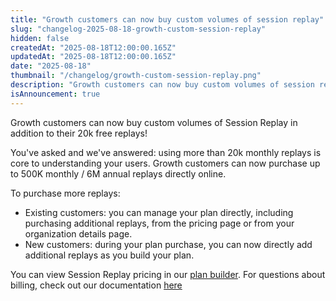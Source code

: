 ```yaml
---
title: "Growth customers can now buy custom volumes of session replay"
slug: "changelog-2025-08-18-growth-custom-session-replay"
hidden: false
createdAt: "2025-08-18T12:00:00.165Z"
updatedAt: "2025-08-18T12:00:00.165Z"
date: "2025-08-18"
thumbnail: "/changelog/growth-custom-session-replay.png"
description: "Growth customers can now buy custom volumes of session replay."
isAnnouncement: true
---
```


<ChangelogPostHeader
  date="2025-08-18"
  image="/changelog/growth-custom-session-replay.png"
  title="Growth customers can now buy custom volumes of session replay"
/>

Growth customers can now buy custom volumes of Session Replay in addition to their 20k free replays!

You've asked and we've answered: using more than 20k monthly replays is core to understanding your users. Growth customers can now purchase up to 500K monthly / 6M annual replays directly online.

To purchase more replays:

- Existing customers: you can manage your plan directly, including purchasing additional replays, from the pricing page or from your organization details page.
- New customers: during your plan purchase, you can now directly add additional replays as you build your plan.

You can view Session Replay pricing in our [plan builder](https://mixpanel.com/settings/org/plan?show-modal=plan-builder&pb-step=session-replay). For questions about billing, check out our documentation [here](/docs/pricing#how-mixpanel-pricing-works)
